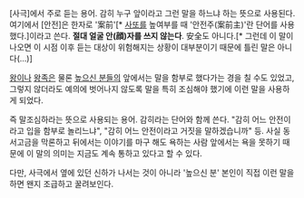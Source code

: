 [사극]에서 주로 듣는 용어. 감히 누구 앞이라고 그런 말을 하느냐 하는 뜻으로 사용된다.여기에서 [안전]은 한자로 '案前'[* [[사또]]를 높여부를 때 '안전주(案前主)'란 단어를 사용했다.]이라고 쓴다. '''절대 얼굴 안(顔)자를 쓰지 않는다'''. 安全도 아니다.[* 그런데 이 말이 나오면 이 시점 이후 듣는 대상이 위험해지는 상황이 대부분이기 때문에 틀린 말은 아니다(...)]

[[왕]]이나 [[왕족]]은 물론 [[높으신 분들]]의 앞에서는 말을 함부로 했다가는 경을 칠 수도 있었고, 그렇지 않더라도 예의에 벗어나지 않도록 말을 특히 조심해야 했기에 이런 말을 사용하게 되었다.

즉 말조심하라는 뜻으로 사용되는 용어. 감히라는 단어와 함께 쓴다. "감히 어느 안전이라고 입을 함부로 놀리느냐", "감히 어느 안전이라고 거짓을 말하겠습니까" 등. 사실 동서고금을 막론하고 뒤에서는 이야기를 마구 해도 욕하는 사람 앞에서는 욕을 못하기 때문에 이 말의 의미는 지금도 계속 통하고 있다고 할 수 있다.

다만, 사극에서 옆에 있던 신하가 나서는 것이 아니라 '높으신 분' 본인이 직접 이런 말을 하면 왠지 조급하고 꿀려보인다.
